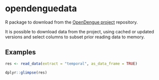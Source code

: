# opendenguedata

R package to download from the [OpenDengue project](https://opendengue.org) repository.

It is possible to download data from the project, using cached or updated versions and select columns to subset prior reading data to memory.

## Examples

```r
res <- read_data(extract = "temporal", as_data_frame = TRUE)

dplyr::glimpse(res)
```

